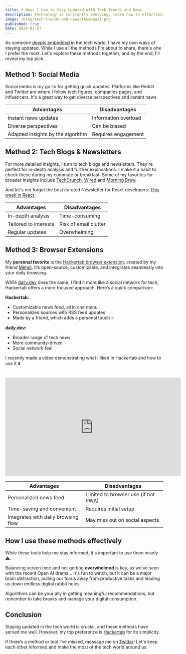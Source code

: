 ```yaml
---
title: 3 Ways I Use to Stay Updated with Tech Trends and News
description: Technology is constantly evolving, learn how to effortlessly keep pace with the latest in tech.
image: /blog/tech-trends-and-news/thumbnail.png
published: true
date: 2024-01-27
---
```


As someone [deeply embedded](/creator) in the tech world, I have my own ways of staying updated. While I use all the methods I'm about to share, there's one I prefer the most. Let's explore these methods together, and by the end, I'll reveal my top pick.

## Method 1: Social Media

Social media is my go-to for getting quick updates. Platforms like Reddit and Twitter are where I follow tech figures, companies pages, and influencers. It's a great way to get diverse perspectives and instant news.

| **Advantages**                    | **Disadvantages**    |
| --------------------------------- | -------------------- |
| Instant news updates              | Information overload |
| Diverse perspectives              | Can be biased        |
| Adapted insights by the algorithm | Requires engagement  |

## Method 2: Tech Blogs & Newsletters

For more detailed insights, I turn to tech blogs and newsletters. They're perfect for in-depth analysis and further explanations. I make it a habit to check these during my commute or breakfast. Some of my favorites for broader insights include [TechCrunch](https://techcrunch.com), [Wired](https://www.wired.com) and [Morning Brew](https://www.morningbrew.com/).

And let's not forget the best curated Newsletter for React developers: [This week in React](https://thisweekinreact.com/).

| **Advantages**        | **Disadvantages**     |
| --------------------- | --------------------- |
| In-depth analysis     | Time-consuming        |
| Tailored to interests | Risk of email clutter |
| Regular updates       | Overwhelming          |

## Method 3: Browser Extensions

My **personal favorite** is the [Hackertab browser extension](http://hackertab.dev/), created by my friend [Mehdi](https://twitter.com/medyo80). It’s open-source, customizable, and integrates seamlessly into your daily browsing.

While [daily.dev](https://daily.dev) does the same, I find it more like a social network for tech, Hackertab offers a more focused approach. Here’s a quick comparison:

**Hackertab:**

- Customizable news feed, all in one menu
- Personalized sources with RSS feed updates
- Made by a friend, which adds a personal touch ✨

**daily.dev:**

- Broader range of tech news
- More community-driven
- Social network feel

I recently made a video demonstrating what I liked in Hackertab and how to use it ⬇️

<br />
<div className="flex justify-center">
  <iframe
    width="560"
    height="315"
    src="https://www.youtube.com/embed/sNyRguPwLKg?si=7scQ39O_AuZSA7Bg&amp;start=103"
    title="YouTube video player"
    frameborder="0"
    allow="accelerometer; autoplay; clipboard-write; encrypted-media; gyroscope; picture-in-picture; fullscreen; web-share"
    allowFullScreen
  ></iframe>
</div>

| **Advantages**                      | **Disadvantages**                   |
| ----------------------------------- | ----------------------------------- |
| Personalized news feed              | Limited to browser use (if not PWA) |
| Time-saving and convenient          | Requires initial setup              |
| Integrates with daily browsing flow | May miss out on social aspects      |

## How I use these methods effectively

While these tools help me stay informed, it's important to use them wisely ⚠️.

Balancing screen time and not getting **overwhelmed** is key, as we've seen with the recent Open AI drama... It's fun to watch, but it can be a major brain distraction, pulling our focus away from productive tasks and leading us down endless digital rabbit holes.

<div className="flex justify-center">
  <ReactTweet id={"1726644292196909092"} />
</div>

Algorithms can be your ally in getting meaningful recommendations, but remember to take breaks and manage your digital consumption.

## Conclusion

Staying updated in the tech world is crucial, and these methods have served me well. However, my top preference is [Hackertab](http://hackertab.dev/) for its simplicity.

If there’s a method or tool I’ve missed, message me on [Twitter](httpw://twitter.com/choubari_)! Let's keep each other informed and make the most of the tech world around us.
